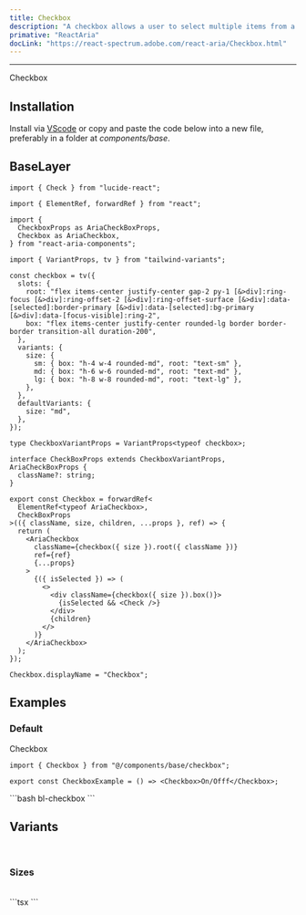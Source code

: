 ```yaml
---
title: Checkbox
description: "A checkbox allows a user to select multiple items from a list of individual items, or to mark one individual item as selected."
primative: "ReactAria"
docLink: "https://react-spectrum.adobe.com/react-aria/Checkbox.html"
---
```


---


<MdxExample>
  <Checkbox client:load> Checkbox </Checkbox>
</MdxExample>

## Installation

Install via [VScode](/docs/getting-started/vsc) or copy and paste the code below into a new file, preferably in a folder at _components/base_.

## BaseLayer

<BaseLayer>
<Fragment slot="contentSlot">

```tsx
import { Check } from "lucide-react";

import { ElementRef, forwardRef } from "react";

import {
  CheckboxProps as AriaCheckBoxProps,
  Checkbox as AriaCheckbox,
} from "react-aria-components";

import { VariantProps, tv } from "tailwind-variants";

const checkbox = tv({
  slots: {
    root: "flex items-center justify-center gap-2 py-1 [&>div]:ring-focus [&>div]:ring-offset-2 [&>div]:ring-offset-surface [&>div]:data-[selected]:border-primary [&>div]:data-[selected]:bg-primary [&>div]:data-[focus-visible]:ring-2",
    box: "flex items-center justify-center rounded-lg border border-border transition-all duration-200",
  },
  variants: {
    size: {
      sm: { box: "h-4 w-4 rounded-md", root: "text-sm" },
      md: { box: "h-6 w-6 rounded-md", root: "text-md" },
      lg: { box: "h-8 w-8 rounded-md", root: "text-lg" },
    },
  },
  defaultVariants: {
    size: "md",
  },
});

type CheckboxVariantProps = VariantProps<typeof checkbox>;

interface CheckBoxProps extends CheckboxVariantProps, AriaCheckBoxProps {
  className?: string;
}

export const Checkbox = forwardRef<
  ElementRef<typeof AriaCheckbox>,
  CheckBoxProps
>(({ className, size, children, ...props }, ref) => {
  return (
    <AriaCheckbox
      className={checkbox({ size }).root({ className })}
      ref={ref}
      {...props}
    >
      {({ isSelected }) => (
        <>
          <div className={checkbox({ size }).box()}>
            {isSelected && <Check />}
          </div>
          {children}
        </>
      )}
    </AriaCheckbox>
  );
});

Checkbox.displayName = "Checkbox";

```

</Fragment>
</BaseLayer>

## Examples

### Default

<MdxExample>
  <Checkbox client:load> Checkbox </Checkbox>
</MdxExample>

<br />

<DemoTabs >
  <Fragment slot="react">

```tsx
import { Checkbox } from "@/components/base/checkbox";

export const CheckboxExample = () => <Checkbox>On/Offf</Checkbox>;
```

</Fragment>

<Fragment slot="vsc">
```bash
bl-checkbox
```
</Fragment>
</DemoTabs>

## Variants
<br />

### Sizes

<div class="flex w-full items-center justify-center rounded-xl border border-border p-4">
  <div class="flex items-center gap-2">
    <Checkbox size="sm" client:load />
    <Checkbox size="md" client:load />
    <Checkbox size="lg" client:load />
  </div>
</div>

<br />

<div className="max-h-72 w-full overflow-y-auto rounded-xl bg-[#1b1e28]">
  ```tsx
  <Checkbox size="sm" />
  <Checkbox size="md" />
  <Checkbox size="lg" />
  ```
</div>
